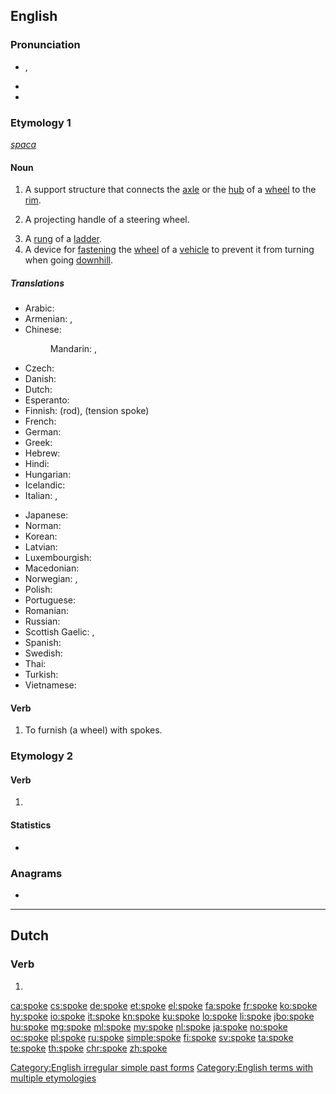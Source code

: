 {{also|spöke}}
==English==

===Pronunciation===
* {{enPR|spōk}}, {{IPA|/spəʊk/|lang=en}}
* {{audio|en-us-spoke.ogg|Audio (US)|lang=en}}
* {{rhymes|əʊk|lang=en}}

===Etymology 1===
{{etyl|ang|en}} ''[[spaca]]''

====Noun====
{{wikipedia}}
{{en-noun}}

# A support structure that connects the [[axle]] or the [[hub]] of a [[wheel]] to the [[rim]].
# {{label|en|nautical}} A projecting handle of a steering wheel.
# A [[rung]] of a [[ladder]].
# A device for [[fasten]]ing the [[wheel]] of a [[vehicle]] to prevent it from turning when going [[downhill]].

=====Translations=====
{{trans-top|part of a wheel}}
* Arabic: {{t-needed|ar}}
* Armenian: {{t+|hy|անվաճաղ}}, {{t+|hy|ճաղ}}
* Chinese:
*: Mandarin: {{t|cmn|輻條|sc=Hani}}, {{t+|cmn|辐条|tr=fútiáo|sc=Hani}}
* Czech: {{t|cs|paprsek|m}}
* Danish: {{t|da|ege}}
* Dutch: {{t+|nl|spaak|m|f}}
* Esperanto: {{t+|eo|spoko}}
* Finnish: {{t+|fi|puola}} (rod), {{t+|fi|pinna}} (tension spoke)
* French: {{t+|fr|rayon|m}}
* German: {{t+|de|Speiche}}
* Greek: {{t+|el|ακτίνα|f}}
* Hebrew: {{t+|he|זק|m}}
* Hindi: {{t-needed|hi}}
* Hungarian: {{t+|hu|küllő}}
* Icelandic: {{t|is|spæll|m}}
* Italian: {{t+|it|raggio}}, {{qualifier|colloquial}} {{t+|it|razzo|m}}
{{trans-mid}}
* Japanese: {{t|ja|スポーク|tr=supōku}}
* Norman: {{t|nrf|rai|m}}
* Korean: {{t-needed|ko}}
* Latvian: {{t+|lv|spieķis|m}}
* Luxembourgish: {{t|lb|Speech|f}}
* Macedonian: {{t|mk|спица|f|tr=spíca}}
* Norwegian: {{t|no|trinn}}, {{t|no|eike}}
* Polish: {{t+|pl|szprycha|f}}
* Portuguese: {{t+|pt|raio|m}}
* Romanian: {{t+|ro|spiță|f}}
* Russian: {{t+|ru|спи́ца|f}}
* Scottish Gaelic: {{t|gd|bas|f}}, {{t|gd|spòg|f}}
* Spanish: {{t+|es|rayo|m}}
* Swedish: {{t+|sv|eker}}
* Thai: {{t-needed|th}}
* Turkish: {{t-needed|tr}}
* Vietnamese: {{t-needed|vi}}
{{trans-bottom}}

====Verb====
{{en-verb|spok}}

# {{label|en|transitive}} To furnish (a wheel) with spokes.

===Etymology 2===

====Verb====
{{head|en|verb form}}

# {{en-simple past of|speak}}

====Statistics====
* {{rank|idea|reached|appeared|461|spoke|strange|force|character}}

===Anagrams===
* {{l|en|pokes}}

[[Category:English irregular simple past forms]]
[[Category:English terms with multiple etymologies]]

----

==Dutch==

===Verb===
{{nl-verb-form}}

# {{nl-veIIrb form of|n=sg|t=pres|m=subj|spoken}}

[[ca:spoke]]
[[cs:spoke]]
[[de:spoke]]
[[et:spoke]]
[[el:spoke]]
[[fa:spoke]]
[[fr:spoke]]
[[ko:spoke]]
[[hy:spoke]]
[[io:spoke]]
[[it:spoke]]
[[kn:spoke]]
[[ku:spoke]]
[[lo:spoke]]
[[li:spoke]]
[[jbo:spoke]]
[[hu:spoke]]
[[mg:spoke]]
[[ml:spoke]]
[[my:spoke]]
[[nl:spoke]]
[[ja:spoke]]
[[no:spoke]]
[[oc:spoke]]
[[pl:spoke]]
[[ru:spoke]]
[[simple:spoke]]
[[fi:spoke]]
[[sv:spoke]]
[[ta:spoke]]
[[te:spoke]]
[[th:spoke]]
[[chr:spoke]]
[[zh:spoke]]